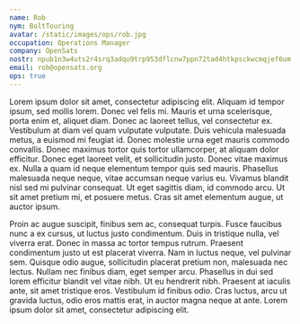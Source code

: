 ```yaml
---
name: Rob
nym: BoltTouring
avatar: /static/images/ops/rob.jpg
occupation: Operations Manager
company: OpenSats
nostr: npub1n3w4uts2r4srq3adqu9trp953dflcnw7ppn72tad4htkpsckwcmqjef6um
email: rob@opensats.org
ops: true
---
```


Lorem ipsum dolor sit amet, consectetur adipiscing elit. Aliquam id tempor
ipsum, sed mollis lorem. Donec vel felis mi. Mauris et urna scelerisque, porta
enim et, aliquet diam. Donec ac laoreet tellus, vel consectetur ex. Vestibulum
at diam vel quam vulputate vulputate. Duis vehicula malesuada metus, a euismod
mi feugiat id. Donec molestie urna eget mauris commodo convallis. Donec maximus
tortor quis tortor ullamcorper, at aliquam dolor efficitur. Donec eget laoreet
velit, et sollicitudin justo. Donec vitae maximus ex. Nulla a quam id neque
elementum tempor quis sed mauris. Phasellus malesuada neque neque, vitae
accumsan neque varius eu. Vivamus blandit nisl sed mi pulvinar consequat. Ut
eget sagittis diam, id commodo arcu. Ut sit amet pretium mi, et posuere metus.
Cras sit amet elementum augue, ut auctor ipsum.

Proin ac augue suscipit, finibus sem ac, consequat turpis. Fusce faucibus nunc a
ex cursus, ut luctus justo condimentum. Duis in tristique nulla, vel viverra
erat. Donec in massa ac tortor tempus rutrum. Praesent condimentum justo ut est
placerat viverra. Nam in luctus neque, vel pulvinar sem. Quisque odio augue,
sollicitudin placerat pretium non, malesuada nec lectus. Nullam nec finibus
diam, eget semper arcu. Phasellus in dui sed lorem efficitur blandit vel vitae
nibh. Ut eu hendrerit nibh. Praesent at iaculis ante, sit amet tristique eros.
Vestibulum id finibus odio. Cras luctus, arcu ut gravida luctus, odio eros
mattis erat, in auctor magna neque at ante. Lorem ipsum dolor sit amet,
consectetur adipiscing elit.
